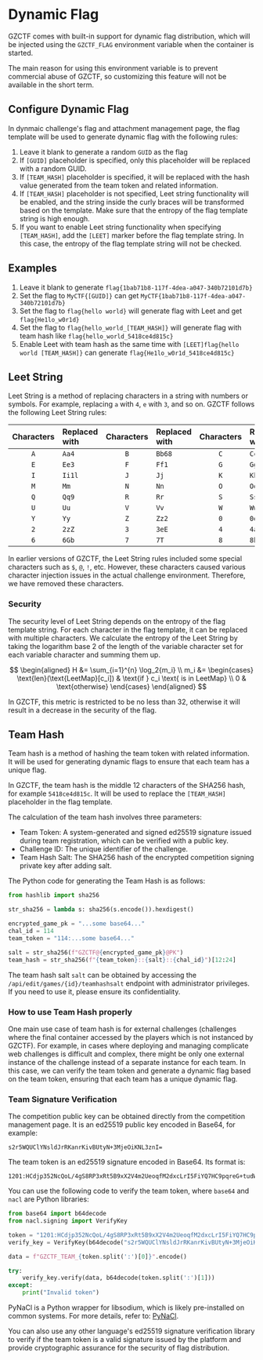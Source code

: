 
# Dynamic Flag

GZCTF comes with built-in support for dynamic flag distribution, which will be injected using the `GZCTF_FLAG` environment variable when the container is started.

<Callout type="info">

The main reason for using this environment variable is to prevent commercial abuse of GZCTF, so customizing this feature will not be available in the short term.

</Callout>

## Configure Dynamic Flag

In dynmaic challenge's flag and attachment management page, the flag template will be used to generate dynamic flag with the following rules:

1. Leave it blank to generate a random `GUID` as the flag
2. If `[GUID]` placeholder is specified, only this placeholder will be replaced with a random GUID.
3. If `[TEAM_HASH]` placeholder is specified, it will be replaced with the hash value generated from the team token and related information.
4. If `[TEAM_HASH]` placeholder is not specified, Leet string functionality will be enabled, and the string inside the curly braces will be transformed based on the template. Make sure that the entropy of the flag template string is high enough.
5. If you want to enable Leet string functionality when specifying `[TEAM_HASH]`, add the `[LEET]` marker before the flag template string. In this case, the entropy of the flag template string will not be checked.

## Examples

1. Leave it blank to generate `flag{1bab71b8-117f-4dea-a047-340b72101d7b}`
2. Set the flag to `MyCTF{[GUID]}` can get `MyCTF{1bab71b8-117f-4dea-a047-340b72101d7b}`
3. Set the flag to `flag{hello world}` will generate flag with Leet and get `flag{He1lo_w0r1d}`
4. Set the flag to `flag{hello_world_[TEAM_HASH]}` will generate flag with team hash like `flag{hello_world_5418ce4d815c}`
5. Enable Leet with team hash as the same time with `[LEET]flag{hello world [TEAM_HASH]}` can generate `flag{He1lo_w0r1d_5418ce4d815c}`

## Leet String

Leet String is a method of replacing characters in a string with numbers or symbols. For example, replacing `a` with `4`, `e` with `3`, and so on. GZCTF follows the following Leet String rules:

| Characters | Replaced with | Characters | Replaced with | Characters | Replaced with | Characters | Replaced with |
| :--------: | :------------ | :--------: | :------------ | :--------: | :------------ | :--------: | :------------ |
|    `A`     | `Aa4`         |    `B`     | `Bb68`        |    `C`     | `Cc`          |    `D`     | `Dd`          |
|    `E`     | `Ee3`         |    `F`     | `Ff1`         |    `G`     | `Gg69`        |    `H`     | `Hh`          |
|    `I`     | `Ii1l`        |    `J`     | `Jj`          |    `K`     | `Kk`          |    `L`     | `Ll1I`        |
|    `M`     | `Mm`          |    `N`     | `Nn`          |    `O`     | `Oo0`         |    `P`     | `Pp`          |
|    `Q`     | `Qq9`         |    `R`     | `Rr`          |    `S`     | `Ss5`         |    `T`     | `Tt7`         |
|    `U`     | `Uu`          |    `V`     | `Vv`          |    `W`     | `Ww`          |    `X`     | `Xx`          |
|    `Y`     | `Yy`          |    `Z`     | `Zz2`         |    `0`     | `0oO`         |    `1`     | `1lI`         |
|    `2`     | `2zZ`         |    `3`     | `3eE`         |    `4`     | `4aA`         |    `5`     | `5Ss`         |
|    `6`     | `6Gb`         |    `7`     | `7T`          |    `8`     | `8bB`         |    `9`     | `9g`          |

<Callout type="info">

In earlier versions of GZCTF, the Leet String rules included some special characters such as `$`, `@`, `!`, etc. However, these characters caused various character injection issues in the actual challenge environment. Therefore, we have removed these characters.

</Callout>

### Security

The security level of Leet String depends on the entropy of the flag template string. For each character in the flag template, it can be replaced with multiple characters. We calculate the entropy of the Leet String by taking the logarithm base 2 of the length of the variable character set for each variable character and summing them up.

$$
\begin{aligned}
H &= \sum_{i=1}^{n} \log_2{m_i} \\
m_i &= \begin{cases}
    \text{len}(\text{LeetMap}[c_i]) & \text{if } c_i \text{ is in LeetMap} \\
    0 & \text{otherwise}
\end{cases}
\end{aligned}
$$

In GZCTF, this metric is restricted to be no less than 32, otherwise it will result in a decrease in the security of the flag.

## Team Hash

Team hash is a method of hashing the team token with related information. It will be used for generating dynamic flags to ensure that each team has a unique flag.

In GZCTF, the team hash is the middle 12 characters of the SHA256 hash, for example `5418ce4d815c`. It will be used to replace the `[TEAM_HASH]` placeholder in the flag template.

The calculation of the team hash involves three parameters:

- Team Token: A system-generated and signed ed25519 signature issued during team registration, which can be verified with a public key.
- Challenge ID: The unique identifier of the challenge.
- Team Hash Salt: The SHA256 hash of the encrypted competition signing private key after adding salt.

The Python code for generating the Team Hash is as follows:

```python
from hashlib import sha256

str_sha256 = lambda s: sha256(s.encode()).hexdigest()

encrypted_game_pk = "...some base64..."
chal_id = 114
team_token = "114:...some base64..."

salt = str_sha256(f"GZCTF@{encrypted_game_pk}@PK")
team_hash = str_sha256(f"{team_token}::{salt}::{chal_id}")[12:24]
```

The team hash salt `salt` can be obtained by accessing the `/api/edit/games/{id}/teamhashsalt` endpoint with administrator privileges. If you need to use it, please ensure its confidentiality.

### How to use Team Hash properly

One main use case of team hash is for external challenges (challenges where the final container accessed by the players which is not instanced by GZCTF). For example, in cases where deploying and managing complicate web challenges is difficult and complex, there might be only one external instance of the challenge instead of a separate instance for each team.
In this case, we can verify the team token and generate a dynamic flag based on the team token, ensuring that each team has a unique dynamic flag.

### Team Signature Verification

The competition public key can be obtained directly from the competition management page. It is an ed25519 public key encoded in Base64, for example:

```
s2r5WQUClYNsldJrRKanrKivBUtyN+3MjeOiKNL3znI=
```

The team token is an ed25519 signature encoded in Base64. Its format is:

```
1201:HCdjp352NcQoL/4gS8RP3xRt5B9xX2V4m2UeoqfM2dxcLrI5FiYQ7HC9pqreG+tudWjYJf0atzQhhAKyYDKsCg==
```

You can use the following code to verify the team token, where `base64` and `nacl` are Python libraries:

```python
from base64 import b64decode
from nacl.signing import VerifyKey

token = "1201:HCdjp352NcQoL/4gS8RP3xRt5B9xX2V4m2UeoqfM2dxcLrI5FiYQ7HC9pqreG+tudWjYJf0atzQhhAKyYDKsCg=="
verify_key = VerifyKey(b64decode("s2r5WQUClYNsldJrRKanrKivBUtyN+3MjeOiKNL3znI="))

data = f"GZCTF_TEAM_{token.split(':')[0]}".encode()

try:
    verify_key.verify(data, b64decode(token.split(':')[1]))
except:
    print("Invalid token")
```

PyNaCl is a Python wrapper for libsodium, which is likely pre-installed on common systems. For more details, refer to: [PyNaCl](https://pynacl.readthedocs.io/en/latest/).

You can also use any other language's ed25519 signature verification library to verify if the team token is a valid signature issued by the platform and provide cryptographic assurance for the security of flag distribution.
